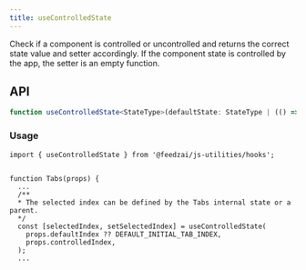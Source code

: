 ```yaml
---
title: useControlledState
---
```

Check if a component is controlled or uncontrolled and returns the correct
state value and setter accordingly. If the component state is controlled by
the app, the setter is an empty function.

## API

```typescript
function useControlledState<StateType>(defaultState: StateType | (() => StateType), state?: StateType, setState?: ((value: StateType) => void) | undefined): [StateType, SetState<StateType>];
```

### Usage

```tsx
import { useControlledState } from '@feedzai/js-utilities/hooks';


function Tabs(props) {
  ...
  /**
  * The selected index can be defined by the Tabs internal state or a parent.
  */
  const [selectedIndex, setSelectedIndex] = useControlledState(
    props.defaultIndex ?? DEFAULT_INITIAL_TAB_INDEX,
    props.controlledIndex,
  );
  ...
```
